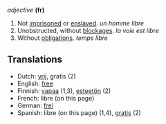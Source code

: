 ''adjective'' '''(fr)'''

# Not [[imprisoned]] or [[enslaved]]. ''un homme libre''
# Unobstructed, without [[blockage|blockages]]. ''la voie est libre''
# Without [[obligation]]s. ''temps libre''


==Translations==

*Dutch: [[vrij]], gratis (2)
*English: [[free]]
*Finnish: [[vapaa]] (1,3), [[esteetön]] (2)
*French: libre (on this page)
*German: [[frei]]
*Spanish: libre (on this page) (1,4), [[gratis]] (2)